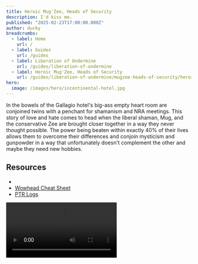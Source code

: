 ```yaml
---
title: Heroic Mug'Zee, Heads of Security
description: I'd kiss me.
published: "2025-02-23T17:00:00.000Z"
author: ducky
breadcrumbs:
  - label: Home
    url: /
  - label: Guides
    url: /guides
  - label: Liberation of Undermine
    url: /guides/liberation-of-undermine
  - label: Heroic Mug'Zee, Heads of Security
    url: /guides/liberation-of-undermine/mugzee-heads-of-security/heroic
hero:
  image: /images/hero/incontinental-hotel.jpg
---
```



In the bowels of the Gallagio hotel's big-ass empty heart room are conjoined twins with a penchant for shamanism and NRA meetings. This story of love and hate comes to head when the liberal shaman, Mug, and the conservative Zee are brought closer together in a way they never thought possible. The power being beaten within exactly 40% of their lives allows them to overcome their differences and conjoin mysticism and gunpowder in a way that unfortunately doesn't complement the other and maybe they need new hobbies.

## Resources

- <PrereleaseWarning />
- [Wowhead Cheat Sheet](https://www.wowhead.com/guide/the-war-within/raids/liberation-of-undermine/mugzee-boss-strategy-abilities)
- [PTR Logs](https://docs.google.com/spreadsheets/d/1YT4GpIT90o73NMl4EAzOnBJv4XuXIHlf3-AoAFSebFM/edit?gid=976112815#gid=976112815)

<Video src="https://www.youtube.com/watch?v=Y7O1cLDbF18" />

## Mechanics

### Shared Phase One Mechanics

<Mechanic id="466376" difficulty="heroic" name="Head Honcho" caption="Room Section Based Abilities">

The heart-shaped platform has a red side associated with the Mug head and a, uh, metallic side I'll call blue associated with the Zee head. The associated head takes control when a majority of players are on their side.

- The personality taking control channels raid damage over 6 seconds and applies a stack of their brand. These are 2-minute buffs on the boss that stack, forcing us to spend about a minute per side.
   - Mug casts [Elemental Carnage][elemental-carnage] and brands himself with [Elemental Calamity][elemental-calamity].
   - Zee casts [Uncontrolled Destruction][uncontrolled-destruction] and brands himself with [Uncontrolled Burn][uncontrolled-burn].

</Mechanic>

<Mechanic id="466385" difficulty="heroic" name="Moxie" caption="The Evolving Brute">

Mug'Zee gains 1% damage every 5 seconds. Changing sides removes 10 of these stacks.

</Mechanic>

<Mechanic id="1216142" difficulty="heroic" name="Double-Minded Fury" caption="Mental Breakdown(s)">

If Mug or Zee remain in charge long enough to gain 100 energy they do this, lethally.

<Image className="rounded-xl" src="https://media0.giphy.com/media/v1.Y2lkPTc5MGI3NjExaG5ldjBxdXo5Y28xY2pleHMyenNhMXBzMjU1ZGZvcnJ2Y3ZjeGExYiZlcD12MV9pbnRlcm5hbF9naWZfYnlfaWQmY3Q9Zw/v8omVdExrQ9ig/giphy.gif" width="300" height="159" alt="The Hills Have Lead" unoptimized />

</Mechanic>

### Mug Mechanics


<Mechanic id="472631" difficulty="heroic" name="Earthshaker Gaol" caption="Archaic (English) Jail">

  <Image className="rounded-3xl float-right ml-3 shadow-lg border-3 border-violet-500" src={GallagioGoon} width="200" height="200" alt="Gallagio Goon" unoptimized />

  <p className="mt-0">Mug summons these absolutely magnificent rock elementals, the [Gallagio Goons](https://www.wowhead.com/npc=233474/gallagio-goon) to spawn beneath two players, dealing large damage split between those who help soak. This places these two groups of players in rock gaols (jails).</p>

  - If Mug'Zee or another goon overlap the jail, or if all players escape the jail, the goon [enrages][enraged].   
  - The goon will cast a [frontal cone][shakedown] to be dodged and a [cast][pay-respects] that needs to be interrupted or it gives the boss a large shield.
  - On death, the goon [erupts][gaol-break] dealing large damage to players within the gaol and knocking them back. If a player is knocked back into the wall of a goal they will break it.

</Mechanic>

<Mechanic id="466476" difficulty="heroic" name="Frostshatter Boots" caption="Ice, Wall, Crazy" pill={[<MechanicPill key="1" variant="red">Danger</MechanicPill>]}>

Mug freezes the toes of several players who arent in a Gaol, dealing heavy damage for 8 seconds and causing them to slide around.

- <Badge>Heroic</Badge> [Frostshatter Spear][frostshatter-spear] is launched at players with the debuff, inflicting lethal frost damage and freezing them for 30 seconds. The spear can be incercepted by a Gaol wall or Unstable Crawler Mine.

</Mechanic>

<Mechanic id="466509" difficulty="heroic" name="Stormfury Finger Gun" caption="Pull That Finger">

Mug uses his finger gun to shoot a beam of lightning at a fixated player, dealing heavy damage over 4 seconds to anyone in the beam. A [Stormfury Cloud][stormfury-cloud] malingers in at the impact locations (the hit player(s)?) dealing large damage and stunning nearby players.

</Mechanic>

<Mechanic id="466518" difficulty="heroic" name="Molten Gold Knuckles" caption="Dripping in Gold" pill={[<MechanicPill key="1" variant="blue">Tanks</MechanicPill>]}>

Mug does a frontal cone knockback at his current target which applies 30 stacks of [Golden Drip][golden-drip] to anyone hit. As the player moves a stack of the debuff is removed and leaves a [pool][molten-gold-pool] of molten gold on the ground for 3 minutes. If the player doesn't remove all stacks of the debuff within 12 seconds they are turned into [Solid Gold][solid-gold], stunning them for 30 seconds.

</Mechanic>

### Zee Mechanics

<Mechanic id="466539" difficulty="heroic" name="Unstable Crawler Mines" caption="Would hate to see these stable" pill={[<MechanicPill key="1"variant="red" className="bg-rose-500 font-bold animate-strobe duration-500">Holy Shit</MechanicPill>]}>

Zee scatters a *bunch* of Crawler Mines that slowly scuttle towards fixated players that explodes on contact. That's not the problem though 😇

- <Badge className="bg-rose-500">Bullshit</Badge> [Unstable Cluster Bomb][unstable-cluster-bomb] on heroic the mine explodes into 4 bombs that rain down nearby that can be soaked by players. Failure to soak a bomb causes it to huge deal raid-wide damage.
- [Searing Shrapnel][searing-shrapnel] is applied to the mine popper, causing them to absorb healing and taking damage until healed off.
- [Experimental Plating][experimental-plating] crawler mines are immune to our pathetic damage. At 100 energy, they also become immune to crowd-control and gain a 200% movement speed buff.

</Mechanic>

<Mechanic id="467381" difficulty="heroic" name="Goblin-guided Rocket" caption="TSally Bomba">

A volunteer goblin throws it back on a random player from orbit, dealing large damage split meteor style, leaving behind a pool of [Hot Mess][hot-mess].

- This impact also detonates Unstable Crawler Mines.
- If less than 5 people soak, it deals damage to the entire raid.
- <Badge>Heroic</Badge> Players who soak the rocket take 500% increased damage from rockets for 3 minutes via [Radiation Sickness][radiation-sickness].

</Mechanic>

<Mechanic id="469490" difficulty="heroic" name="Double Whammy Shot" caption="The Only Shot Approved By RFK Jr.">

Zee aims to fire a fancy bullet at a random player, inflicting huge physical damage to the closest player and applying [Perforating Wound][perforating-wound], dealing moderate physical damage every 1.5 seconds for 45 seconds, stacking. All other players in the line of fire take the same amount of damage reduced by this "closest player's" mitigation.

- Unstable Crawler Mines in the line of fire are detonated.
- All players hit are stunned for 2 seconds.

The original target is also affected by [Explosive Payload][explosive-payload], exploding after 6 seconds inflicting large damage to anyone nearby and *also* detonated any Unstable Crawler Mines in the radius.

</Mechanic>

<Mechanic id="466545" difficulty="heroic" name="Spray and Pray" caption="Multi-Bullet Jutsu">

Zee fires a cone of bullets at a random player, dealing moderate damage every 0.3 seconds for 3 seconds to players in the effect and detonating any Unstable Crawler Mines hit, because fuck you.

</Mechanic>

#### MK II Electro Shocker

Zee spawns 2 Electro Shocker adds when he becomes head honcho.

<Mechanic id="1214991" difficulty="heroic" name="Surging Arc" caption="Chain Lightning, but Different">

The Mk II Electro Shocker fires an arc of electricity at a random player, dealing medium damage and jumping up to 3 other players, increasing in damage with each jump.

</Mechanic>

<Mechanic id="1215991" difficulty="heroic" name="Faulty Wiring" caption="It Fell Over In Exhaustion">

When a Mk II Electro Shocker reaches 80% health is becomes stunned for 8 seconds, taking 100% increased damage.

</Mechanic>

#### Volunteer Rocketeer

The [Goblin-guided Rocket][goblin-guided-rocket]'s pilot survived, barely. 

<Mechanic id="1215488" difficulty="heroic" name="Disintegration Beam" caption="Gradual Spiciness">

The rocketeer fires a disintegration beam at a random player dealing low damage that increases by 100% every second.

</Mechanic>
<Mechanic id="1216202" difficulty="heroic" name="Rocket Jump" caption="Near death, but never near the ground">

The goblina jumps around to random players.

</Mechanic>

### Intermission

At 40% Mug'Zee transitions into the intermission.

<Mechanic id="1215953" difficulty="heroic" name="Static Charge" caption="Lightning McQueef">

Mug'Zee charges at a random player, dealing large damage to anyone in the path and destroying any Gaols and Mines along the way before casting [Bulletstorm][bulletstorm].

</Mechanic>

<Mechanic id="471574" difficulty="heroic" name="Bulletstorm" caption="The Hills Are No Longer Alive">

Mug'Zee does a twirl after [Static Charge][static-charge], firing lightning out of his Mug side and bullets out of his Zee side. They do damage, unsurprisingly. Oh don't forget this damage destroys Gaols and Unstable Crawler Mines.

<Image className="rounded-xl" src="https://media0.giphy.com/media/v1.Y2lkPTc5MGI3NjExaG5ldjBxdXo5Y28xY2pleHMyenNhMXBzMjU1ZGZvcnJ2Y3ZjeGExYiZlcD12MV9pbnRlcm5hbF9naWZfYnlfaWQmY3Q9Zw/v8omVdExrQ9ig/giphy.gif" width="300" height="159" alt="The Hills Have Lead" unoptimized />

</Mechanic>

### Phase Two Mechanics

The conflicting personalities of Mug and Zee come together in a rapturous marriage of shamanism and NRA meetings. What are they doing? So glad you asked, it's everything — they just do all of their phase one mechanics. Oh, and they [Bloodlust][bloodlust]. 

## "Strategy"

### Mug, Red Side

![](#assets/images/guides/liberation-of-undermine/mugzee-heads-of-security/heroic/raidplan_p1.jpg)

The red side with the Mugmug is the tolerable side as of February 27th, 2025 AD. We need two groups of 5 players to stand in each Gaol to help kill the Goon-filled center. I heard that even once part of the wall is broken you still can't hit the Goon without being in the Gaol, but that could be fake news. The players on the outside need to be mentally prepared for just how slippery [Frostshatter Boots][frostshatter-boots] are, movement, stopping, and turning is a nightmare.

### Zee, Blue Side

![](#assets/images/guides/liberation-of-undermine/mugzee-heads-of-security/heroic/raidplan_p2.jpg)

If you've watched a video then you know that this side is problematic. There is a vulnerability soak mechanic that might require us to split the soaks if we get the mechanic more than once, but I'll discuss the two major mechanics.

- Quite a few [Unstable Crawler Mines][unstable-crawler-mines] spawn and fixate players. They are crowd-controllable until they reach full energy, but even if we successfully leave them in some corner of the room they'll eventually rejoin the fight and a myriad of mechanics break the mines. The problem with the mines is not the mines themselves, but the bombs that fly out of them as 4 soak circles that deal massive raid damage if *any* of them are missed. If the mines are even slightly close to each other the resulting bombs could land under another mine, cascading into the entire raid scrambling to soak bombs.

   I genuinely don't know how to approach this mechanic besides trying to grip one out of the pack, soak the bombs, and repeat. Nobody on the PTR got the boss below 80% because of this mechanic, so we'll have to see what clever use of game mechanics Liquid and Echo come up with. Or whatever nerfs Blizard makes watching them fail to it.

- The [Double Whammy Shot][double-whammy-shot] is a, "lets really try to kill this player" kind of boss mechanic. The player selected is at the mercy of a tank to use as much active mitigation as possible and anything unmitigated is dealt to the original target (or any other person in the line of fire). That player isn't out of the woods yet, as they explode for another massive amount of damage 6 seconds later, hence the "Double-Whammy".

### Intermission & Phase Two

Uncharted waters, these are. The intermission is uninspiring with Mug'Zee charging at someone and spinning around doing conical damage from each arm as he T-poses. Phase 2 has no other mechanics, just all of them from phase 1 at the same time, and he [Bloodlusts][bloodlust]. It's not likely we spend time on heroic Mug'Zee on Tuesday so we'll refine our strategy after other guilds figure it out.

[head-honcho]: <https://www.wowhead.com/spell=466376/head-honcho?dd=15&ddsize=30>
[moxie]: <https://www.wowhead.com/spell=466385/moxie?dd=15&ddsize=30>
[elemental-carnage]: <https://www.wowhead.com/spell=468658/elemental-carnage?dd=15&ddsize=30>
[elemental-calamity]: <https://www.wowhead.com/spell=468663/elemental-calamity?dd=15&ddsize=30>
[uncontrolled-destruction]: <https://www.wowhead.com/spell=468694/uncontrolled-destruction?dd=15&ddsize=30>
[uncontrolled-burn]: <https://www.wowhead.com/spell=469715/uncontrolled-burn?dd=15&ddsize=30>
[double-minded-fury]: <https://www.wowhead.com/spell=1216142/double-minded-fury?dd=15&ddsize=30>
[earthshaker-gaol]: <https://www.wowhead.com/spell=472631/earthshaker-gaol?dd=15&ddsize=30>
[enraged]: <https://www.wowhead.com/spell=1214623/enraged?dd=15&ddsize=30>
[shakedown]: <https://www.wowhead.com/spell=472659/shakedown?dd=15&ddsize=30>
[pay-respects]: <https://www.wowhead.com/spell=472782/pay-respects?dd=15&ddsize=30>
[gaol-break]: <https://www.wowhead.com/spell=470910/gaol-break?dd=15&ddsize=30>
[shaken-earth]: <https://www.wowhead.com/spell=474554/shaken-earth?dd=15&ddsize=30>
[frostshatter-boots]: <https://www.wowhead.com/spell=466476/frostshatter-boots?dd=15&ddsize=30>
[frostshatter-spear]: <https://www.wowhead.com/spell=466480/frostshatter-spear?dd=15&ddsize=30>
[stormfury-finger-gun]: <https://www.wowhead.com/spell=466509/stormfury-finger-gun?dd=15&ddsize=30>
[stormfury-cloud]: <https://www.wowhead.com/spell=466516/stormfury-cloud?dd=15&ddsize=30>
[molten-gold-knuckles]: <https://www.wowhead.com/spell=466518/molten-gold-knuckles?dd=15&ddsize=30>
[golden-drip]: <https://www.wowhead.com/spell=467202/golden-drip?dd=15&ddsize=30>
[solid-gold]: <https://www.wowhead.com/spell=467225/solid-gold?dd=15&ddsize=30>
[molten-gold-pool]: <https://www.wowhead.com/spell=470089/molten-gold-pool?dd=15&ddsize=30>
[unstable-crawler-mines]: <https://www.wowhead.com/spell=466539/unstable-crawler-mines?dd=15&ddsize=30>
[unstable-cluster-bomb]: <https://www.wowhead.com/spell=1220551/unstable-cluster-bomb?dd=15&ddsize=30>
[searing-shrapnel]: <https://www.wowhead.com/spell=469043/searing-shrapnel?dd=15&ddsize=30>
[experimental-plating]: <https://www.wowhead.com/spell=1219283/experimental-plating?dd=15&ddsize=30>
[goblin-guided-rocket]: <https://www.wowhead.com/spell=467381/goblin-guided-rocket?dd=15&ddsize=30>
[disintegration-beam]: <https://www.wowhead.com/spell=1215488/disintegration-beam?dd=15&ddsize=30>
[rocket-jump]: <https://www.wowhead.com/spell=1216202/rocket-jump?dd=15&ddsize=30>
[hot-mess]: <https://www.wowhead.com/spell=472057/hot-mess?dd=15&ddsize=30>
[radiation-sickness]: <https://www.wowhead.com/spell=469076/radiation-sickness?dd=15&ddsize=30>
[spray-and-pray]: <https://www.wowhead.com/spell=466545/spray-and-pray?dd=15&ddsize=30>
[surging-arc]: <https://www.wowhead.com/spell=1214991/surging-arc?dd=15&ddsize=30>
[faulty-wiring]: <https://www.wowhead.com/spell=1215591/faulty-wiring?dd=15&ddsize=30>
[double-whammy-shot]: <https://www.wowhead.com/spell=469490/double-whammy-shot?dd=15&ddsize=30>
[perforating-wound]: <https://www.wowhead.com/spell=469391/perforating-wound?dd=15&ddsize=30>
[explosive-payload]: <https://www.wowhead.com/spell=469375/explosive-payload?dd=15&ddsize=30>
[static-charge]: <https://www.wowhead.com/spell=1215953/static-charge?dd=15&ddsize=30>
[bulletstorm]: <https://www.wowhead.com/spell=471574/bulletstorm?dd=15&ddsize=30>
[bloodlust]: <https://www.wowhead.com/spell=463967/bloodlust?dd=15&ddsize=30>